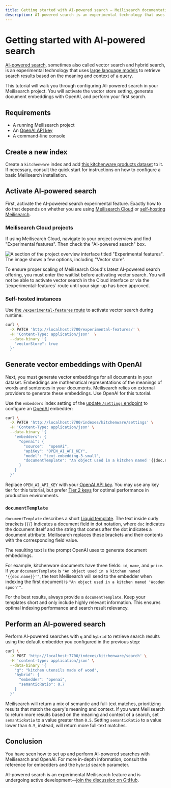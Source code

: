 ```yaml
---
title: Getting started with AI-powered search — Meilisearch documentation
description: AI-powered search is an experimental technology that uses LLMs to retrieve search results. This tutorial shows you how to configure an OpenAI embedder and perform your first search.
---
```


# Getting started with AI-powered search <NoticeTag type="experimental" label="experimental" />

[AI-powered search](https://meilisearch.com/solutions/vector-search?utm_campaign=vector-search&utm_source=docs&utm_content=getting-started-with-ai-search), sometimes also called vector search and hybrid search, is an experimental technology that uses [large language models](https://en.wikipedia.org/wiki/Large_language_model) to retrieve search results based on the meaning and context of a query.

This tutorial will walk you through configuring AI-powered search in your Meilisearch project. You will activate the vector store setting, generate document embeddings with OpenAI, and perform your first search.

## Requirements

- A running Meilisearch project
- An [OpenAI API key](https://platform.openai.com/api-keys)
- A command-line console

## Create a new index

Create a `kitchenware` index and add [this kitchenware products dataset](/assets/datasets/kitchenware.json) to it. If necessary, consult the quick start for instructions on how to configure a basic Meilisearch installation.

## Activate AI-powered search

First, activate the AI-powered search experimental feature. Exactly how to do that depends on whether you are using [Meilisearch Cloud](#meilisearch-cloud-projects) or [self-hosting Meilisearch](#self-hosted-instances).

### Meilisearch Cloud projects

If using Meilisearch Cloud, navigate to your project overview and find "Experimental features". Then check the "AI-powered search" box.

![A section of the project overview interface titled "Experimental features". The image shows a few options, including "Vector store".](https://raw.githubusercontent.com/meilisearch/documentation/main/assets/images/vector-search/01-cloud-vector-store.png)

<Capsule intent="note" title="Meilisearch Cloud AI-powered search waitlist">
To ensure proper scaling of Meilisearch Cloud's latest AI-powered search offering, you must enter the waitlist before activating vector search. You will not be able to activate vector search in the Cloud interface or via the `/experimental-features` route until your sign-up has been approved.
</Capsule>

### Self-hosted instances

Use [the `/experimental-features` route](/reference/api/experimental_features?utm_campaign=vector-search&utm_source=docs&utm_medium=vector-search-guide) to activate vector search during runtime:

```sh
curl \
  -X PATCH 'http://localhost:7700/experimental-features/' \
  -H 'Content-Type: application/json'  \
  --data-binary '{
    "vectorStore": true
  }'
```

## Generate vector embeddings with OpenAI

Next, you must generate vector embeddings for all documents in your dataset. Embeddings are mathematical representations of the meanings of words and sentences in your documents. Meilisearch relies on external providers to generate these embeddings. Use OpenAI for this tutorial.

Use the `embedders` index setting of the [update `/settings` endpoint](/reference/api/settings?utm_campaign=vector-search&utm_source=docs&utm_medium=vector-search-guide) to configure an [OpenAI](https://platform.openai.com/) embedder:

```sh
curl \
  -X PATCH 'http://localhost:7700/indexes/kitchenware/settings' \
  -H 'Content-Type: application/json' \
  --data-binary '{
    "embedders": {
      "openai": {
        "source":  "openAi",
        "apiKey": "OPEN_AI_API_KEY",
        "model": "text-embedding-3-small",
        "documentTemplate": "An object used in a kitchen named '{{doc.name}}'"
      }
    }
  }'
```

Replace `OPEN_AI_API_KEY` with your [OpenAI API key](https://platform.openai.com/api-keys). You may use any key tier for this tutorial, but prefer [Tier 2 keys](https://platform.openai.com/docs/guides/rate-limits/usage-tiers?context=tier-two) for optimal performance in production environments.

### `documentTemplate`

`documentTemplate` describes a short [Liquid template](https://shopify.github.io/liquid/). The text inside curly brackets (`{{`) indicates a document field in dot notation, where `doc` indicates the document itself and the string that comes after the dot indicates a document attribute. Meilisearch replaces these brackets and their contents with the corresponding field value.

The resulting text is the prompt OpenAI uses to generate document embeddings.

For example, kitchenware documents have three fields: `id`, `name`, and `price`. If your `documentTemplate` is `"An object used in a kitchen named '{{doc.name}}'"`, the text Meilisearch will send to the embedder when indexing the first document is `"An object used in a kitchen named 'Wooden spoon'"`.

For the best results, always provide a `documentTemplate`. Keep your templates short and only include highly relevant information. This ensures optimal indexing performance and search result relevancy.

## Perform an AI-powered search

Perform AI-powered searches with `q` and `hybrid` to retrieve search results using the default embedder you configured in the previous step:

```sh
curl \
  -X POST 'http://localhost:7700/indexes/kitchenware/search' \
  -H 'content-type: application/json' \
  --data-binary '{
    "q": "kitchen utensils made of wood",
    "hybrid": {
      "embedder": "openai",
      "semanticRatio": 0.7
    }
  }'
```

Meilisearch will return a mix of semantic and full-text matches, prioritizing results that match the query's meaning and context. If you want Meilisearch to return more results based on the meaning and context of a search, set `semanticRatio` to a value greater than `0.5`. Setting `semanticRatio` to a value lower than `0.5`, instead, will return more full-text matches.

## Conclusion

You have seen how to set up and perform AI-powered searches with Meilisearch and OpenAI. For more in-depth information, consult the reference for embedders and the `hybrid` search parameter.

AI-powered search is an experimental Meilisearch feature and is undergoing active development—[join the discussion on GitHub](https://github.com/orgs/meilisearch/discussions/677).
